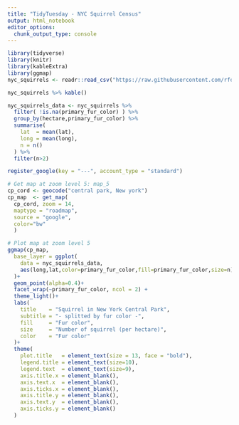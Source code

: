 ```yaml
---
title: "TidyTuesday - NYC Squirrel Census"
output: html_notebook
editor_options: 
  chunk_output_type: console
---
```


```r
library(tidyverse)
library(knitr)
library(kableExtra)
library(ggmap)
nyc_squirrels <- readr::read_csv("https://raw.githubusercontent.com/rfordatascience/tidytuesday/master/data/2019/2019-10-29/nyc_squirrels.csv")
```

```r
nyc_squirrels %>% kable()
```

```r
nyc_squirrels_data <- nyc_squirrels %>% 
  filter( !is.na(primary_fur_color) ) %>%
  group_by(hectare,primary_fur_color) %>% 
  summarise(
    lat  = mean(lat),
    long = mean(long),
    n = n()
  ) %>% 
  filter(n>2)
```

```r
register_google(key = "---", account_type = "standard")

# Get map at zoom level 5: map_5
cp_cord <- geocode("central park, New york")
cp_map  <- get_map(
  cp_cord, zoom = 14, 
  maptype = "roadmap",
  source = "google",
  color="bw"
  )

# Plot map at zoom level 5
ggmap(cp_map,
  base_layer = ggplot(
    data = nyc_squirrels_data,
    aes(long,lat,color=primary_fur_color,fill=primary_fur_color,size=n))
  )+
  geom_point(alpha=0.4)+
  facet_wrap(~primary_fur_color, ncol = 2) +
  theme_light()+
  labs(
    title    = "Squirrel in New York Central Park",
    subtitle = "- splitted by fur color -",
    fill     = "Fur color",
    size     = "Number of squirrel (per hectare)",
    color    = "Fur color"
  )+
  theme(
    plot.title   = element_text(size = 13, face = "bold"),
    legend.title = element_text(size=10), 
    legend.text  = element_text(size=9),
    axis.title.x = element_blank(),
    axis.text.x  = element_blank(),
    axis.ticks.x = element_blank(),
    axis.title.y = element_blank(),
    axis.text.y  = element_blank(),
    axis.ticks.y = element_blank()
  )



```


